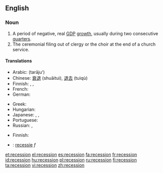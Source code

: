 ==English==
{{wikipedia}}

===Noun===
{{en-noun}}

# A period of negative, real [[GDP]] [[growth]], usually during two consecutive  [[quarter]]s.
# The ceremonial filing out of clergy or the choir at the end of a church service.

====Translations====
{{trans-top|a period of negative, real GDP growth, usually during two consecutive quarters}}
* Arabic: {{Arab|[[تراجع]]}} (tarājuʻ)
* Chinese: [[衰退]] (shuāituì), [[退去]] (tuìqù)
* Finnish: {{t-|fi|taantuma}}, {{t-|fi|laskusuhdanne}}, {{t+|fi|lama}}
* French: {{t+|fr|récession|f}}
* German: {{t+|de|Rezession|f}}
{{trans-mid}}
* Greek: {{t+|el|ύφεση|f|tr=ýfesi|sc=Grek}}
* Hungarian: {{t|hu|recesszió}}
* Japanese: {{t+|ja|不況|tr=[[ふきょう]], fukyō|sc=Jpan}}, {{t+|ja|退去|tr=[[たいきょ]], taikyo|sc=Jpan}}, {{t+|ja|衰退|tr=[[すいたい]], suitai|sc=Jpan}}
* Portuguese: {{t|pt|recessão|f}}
* Russian: {{t+|ru|спад|m|tr=spad|sc=Cyrl}}, {{t+|ru|рецессия|f|tr=retséssijia|sc=Cyrl}}
{{trans-bottom}}

{{trans-top|the ceremonial filing out of clergy or the choir at the end of a church service}}
* Finnish: {{t+|fi|lama}}
{{trans-mid}}
{{trans-bottom}}

{{checktrans-top}}
* {{ttbc|Dutch}}: [[recessie]] ''f''
{{checktrans-mid}}
{{checktrans-bottom}}

[[et:recession]]
[[el:recession]]
[[es:recession]]
[[fa:recession]]
[[fr:recession]]
[[id:recession]]
[[hu:recession]]
[[pl:recession]]
[[ru:recession]]
[[fi:recession]]
[[ta:recession]]
[[vi:recession]]
[[zh:recession]]